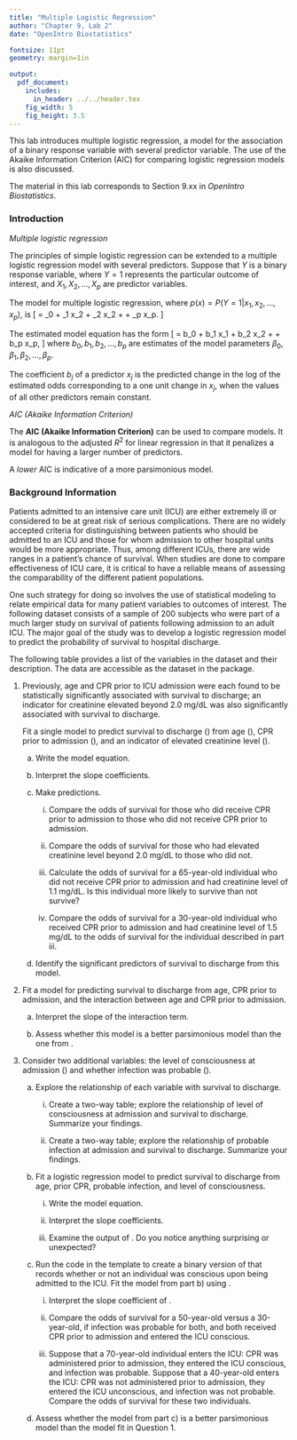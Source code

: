 ```yaml
---
title: "Multiple Logistic Regression"
author: "Chapter 9, Lab 2"
date: "OpenIntro Biostatistics"

fontsize: 11pt
geometry: margin=1in

output:
  pdf_document:
    includes:
      in_header: ../../header.tex
    fig_width: 5
    fig_height: 3.5
---
```


\begin{small}
	
	\textbf{Topics}
	\begin{itemize}
	  \item Multiple logistic regression
	  \item AIC (Akaike Information Criterion)
	\end{itemize}
	
\end{small}

This lab introduces multiple logistic regression, a model for the association of a binary response variable with several predictor variable. The use of the Akaike Information Criterion (AIC) for comparing logistic regression models is also discussed.

The material in this lab corresponds to Section 9.xx in *OpenIntro Biostatistics*.

### Introduction

*Multiple logistic regression*

The principles of simple logistic regression can be extended to a multiple logistic regression model with several predictors. Suppose that $Y$ is a binary response variable, where $Y = 1$ represents the particular outcome of interest, and $X_1, X_2, \dots, X_p$ are predictor variables.

The model for multiple logistic regression, where $p(x) = P(Y = 1|x_1, x_2, ..., x_p)$, is
\[ \log \left[\dfrac{p(x)}{1-p(x)}  \right] = \beta_0 + \beta_1 x_2 + \beta_2 x_2 + \cdots + \beta_p x_p.  \]

The estimated model equation has the form
\[\text{log} \left[ \dfrac{\hat{p}(x)}{1 - \hat{p}(x)} \right] = b_0 + b_1 x_1 + b_2 x_2 + \cdots + b_p x_p, \]
where $b_0, b_1, b_2, \dots, b_p$ are estimates of the model parameters $\beta_0, \beta_1, \beta_2, \dots, \beta_p$.

The coefficient $b_j$ of a predictor $x_j$ is the predicted change in the log of the estimated odds corresponding to a one unit change in $x_j$, when the values of all other predictors remain constant.

\vspace{0.5cm}

*AIC (Akaike Information Criterion)*

The **AIC (Akaike Information Criterion)** can be used to compare models. It is analogous to the adjusted $R^2$ for linear regression in that it penalizes a model for having a larger number of predictors. 

A *lower* AIC is indicative of a more parsimonious model.


\newpage

### Background Information

Patients admitted to an intensive care unit (ICU) are either extremely ill or considered to be at great risk of serious complications. There are no widely accepted criteria for distinguishing between patients who should be admitted to an ICU and those for whom admission to other hospital units would be more appropriate. Thus, among different ICUs, there are wide ranges in a patient's chance of survival. When studies are done to compare effectiveness of ICU care, it is critical to have a reliable means of assessing the comparability of the different patient populations.

One such strategy for doing so involves the use of statistical modeling to relate empirical data for many patient variables to outcomes of interest. The following dataset consists of a sample of 200 subjects who were part of a much larger study on survival of patients following admission to an adult ICU.\footnote{From Hosmer D.W., Lemeshow, S., and Sturdivant, R.X. \textit{Applied Logistic Regression}. 3$^{rd}$ ed., 2013.} The major goal of the study was to develop a logistic regression model to predict the probability of survival to hospital discharge.\footnote{Lemeshow S., et al. Predicting the outcome of intensive care unit patients. \textit{Journal of the American Statistical Association} 83.402 (1988): 348-356.}

The following table provides a list of the variables in the dataset and their description. The data are accessible as the \texttt{icu} dataset in the \texttt{aplore3} package.

\begin{center}
\begin{tabular}{r|l}
\textbf{Variable} & \textbf{Description} \\
\hline
\texttt{id} & patient ID number \\
\texttt{sta} & patient status at discharge, either \texttt{Lived} or \texttt{Died} \\
\texttt{age} & age in years (when admitted) \\
\texttt{gender} & gender, either \texttt{Male} or \texttt{Female} \\
\texttt{can} & cancer part of current issue, either \texttt{No} or \texttt{Yes} \\
\texttt{crn} & history of chronic renal failure, either \texttt{No} or \texttt{Yes}\\
\texttt{inf} & infection probable at admission, either \texttt{No} or \texttt{Yes} \\
\texttt{cpr} & CPR prior to admission, either \texttt{No} or \texttt{Yes} \\
\texttt{sys} & systolic blood pressure at admission, in mm Hg \\
\texttt{hra} & heart rate at admission, in beats per minute \\
\texttt{pre} & previous admission to an ICU within 6 months, either \texttt{No} or \texttt{Yes} \\
\texttt{type} & type of admission, either \texttt{Elective} or \texttt{Emergency} \\
\texttt{fra} & long bone, multiple, neck, single area, or hip fracture, either \texttt{No} or \texttt{Yes} \\
\texttt{po2} & $PO_2$ from initial blood gases, either \texttt{60} or \texttt{<=60}, in mm Hg\\
\texttt{ph} & $pH$ from initial blood gases, either \texttt{>= 7.25} or \texttt{< 7.25} \\
\texttt{pco} & $PCO_2$ from initial blood gases, either \texttt{<= 45} or \texttt{>45}, in mm Hg \\
\texttt{bic} & $HCO_3$ (bicarbonate) from initial blood gases, either \texttt{>= 18} or \texttt{<18}, in mm Hg \\
\texttt{cre} & creatinine from initial blood gases, either \texttt{<= 2.0} or \texttt{> 2.0}, in mg/dL \\
\texttt{loc} & level of consciousness at admission, either \texttt{Nothing}, \texttt{Stupor}, or \texttt{Coma}
\end{tabular}
\end{center}


\newpage

1. Previously, age and CPR prior to ICU admission were each found to be statistically significantly associated with survival to discharge; an indicator for creatinine elevated beyond 2.0 mg/dL was also significantly associated with survival to discharge. 

    Fit a single model to predict survival to discharge (\texttt{sta}) from age (\texttt{age}), CPR prior to admission (\texttt{cpr}), and an indicator of elevated creatinine level (\texttt{cre}).
    
    
    a) Write the model equation.
    
    b) Interpret the slope coefficients.
    
    c) Make predictions.
    
        i. Compare the odds of survival for those who did receive CPR prior to admission to those who did not receive CPR prior to admission.
        
        ii. Compare the odds of survival for those who had elevated creatinine level beyond 2.0 mg/dL to those who did not.
        
        iii. Calculate the odds of survival for a 65-year-old individual who did not receive CPR prior to admission and had creatinine level of 1.1 mg/dL. Is this individual more likely to survive than not survive?
        
        iv. Compare the odds of survival for a 30-year-old individual who received CPR prior to admission and had creatinine level of 1.5 mg/dL to the odds of survival for the individual described in part iii.
        
    d) Identify the significant predictors of survival to discharge from this model.
    
2. Fit a model for predicting survival to discharge from age, CPR prior to admission, and the interaction between age and CPR prior to admission.

    a) Interpret the slope of the interaction term.
    
    b) Assess whether this model is a better parsimonious model than the one from \text{Question~1}.
    
3. Consider two additional variables: the level of consciousness at admission (\texttt{loc}) and whether infection was probable (\texttt{inf}).

    a) Explore the relationship of each variable with survival to discharge.
    
        i. Create a two-way table; explore the relationship of level of consciousness at admission and survival to discharge. Summarize your findings.
        
        ii. Create a two-way table; explore the relationship of probable infection at admission and survival to discharge. Summarize your findings.
        
    b) Fit a logistic regression model to predict survival to discharge from age, prior CPR, probable infection, and level of consciousness.
    
        i. Write the model equation.
        
        ii. Interpret the slope coefficients.
        
        iii. Examine the output of \texttt{summary(glm())}. Do you notice anything surprising or unexpected?
        
    c) Run the code in the template to create a binary version of \texttt{loc} that records whether or not an individual was conscious upon being admitted to the ICU. Fit the model from part b) using \texttt{loc.binary}.
    
        i. Interpret the slope coefficient of \texttt{loc.binary}.
        
        ii. Compare the odds of survival for a 50-year-old versus a 30-year-old, if infection was probable for both, and both received CPR prior to admission and entered the ICU conscious.
        
        iii. Suppose that a 70-year-old individual enters the ICU: CPR was administered prior to admission, they entered the ICU conscious, and infection was probable. Suppose that a 40-year-old enters the ICU: CPR was not administered prior to admission, they entered the ICU unconscious, and infection was not probable. Compare the odds of survival for these two individuals.
        
    d) Assess whether the model from part c) is a better parsimonious model than the model fit in Question 1.